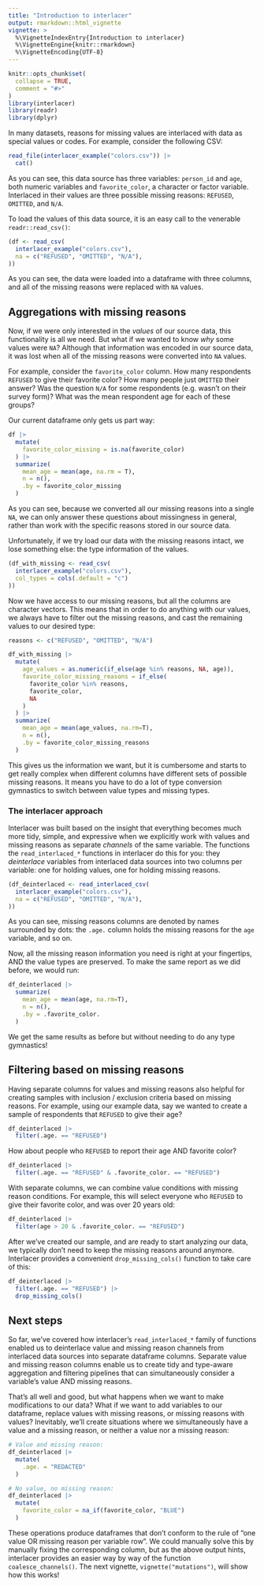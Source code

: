 ```yaml
---
title: "Introduction to interlacer"
output: rmarkdown::html_vignette
vignette: >
  %\VignetteIndexEntry{Introduction to interlacer}
  %\VignetteEngine{knitr::rmarkdown}
  %\VignetteEncoding{UTF-8}
---
```


```r
knitr::opts_chunk$set(
  collapse = TRUE,
  comment = "#>"
)
library(interlacer)
library(readr)
library(dplyr)
```

In many datasets, reasons for missing values are interlaced with data as special
values or codes. For example, consider the following CSV:

```r
read_file(interlacer_example("colors.csv")) |>
  cat()
```

As you can see, this data source has three variables: `person_id` and `age`,
both numeric variables and `favorite_color`, a character or factor variable.
Interlaced in their values are three possible missing reasons: `REFUSED`,
`OMITTED`, and `N/A`.

To load the values of this data source, it is an easy call to the venerable
`readr::read_csv()`:

```r
(df <- read_csv(
  interlacer_example("colors.csv"),
  na = c("REFUSED", "OMITTED", "N/A"),
))
```

As you can see, the data were loaded into a dataframe with three columns,
and all of the missing reasons were replaced with `NA` values.

## Aggregations with missing reasons

Now, if we were only interested in the *values* of our source data, this
functionality is all we need. But what if we wanted to know *why* some values
were `NA`? Although that information was encoded in our source data, it was
lost when all of the missing reasons were converted into `NA` values.

For example, consider the `favorite_color` column. How many respondents 
`REFUSED` to give their favorite color? How many people just `OMITTED` their 
answer? Was the question `N/A` for some respondents (e.g. wasn't on their
survey form)? What was the mean respondent age for each of these groups?

Our current dataframe only gets us part way:

```r
df |>
  mutate(
    favorite_color_missing = is.na(favorite_color)
  ) |>
  summarize(
    mean_age = mean(age, na.rm = T),
    n = n(),
    .by = favorite_color_missing
  )
```

As you can see, because we converted all our missing reasons into a single `NA`,
we can only answer these questions about missingness in general, rather than
work with the specific reasons stored in our source data.

Unfortunately, if we try load our data with the missing reasons intact, we lose
something else: the type information of the values.

```r
(df_with_missing <- read_csv(
  interlacer_example("colors.csv"),
  col_types = cols(.default = "c")
))
```

Now we have access to our missing reasons, but all the columns are character
vectors. This means that in order to do anything with our values, we always
have to filter out the missing reasons, and cast the remaining values to our 
desired type:

```r
reasons <- c("REFUSED", "OMITTED", "N/A")

df_with_missing |>
  mutate(
    age_values = as.numeric(if_else(age %in% reasons, NA, age)),
    favorite_color_missing_reasons = if_else(
      favorite_color %in% reasons,
      favorite_color,
      NA
    )
  ) |>
  summarize(
    mean_age = mean(age_values, na.rm=T),
    n = n(),
    .by = favorite_color_missing_reasons
  )
```

This gives us the information we want, but it is cumbersome and starts to get
really complex when different columns have different sets of possible missing
reasons. It means you have to do a lot of type conversion
gymnastics to switch between value types and missing types.

### The interlacer approach

Interlacer was built based on the insight that everything becomes much more
tidy, simple, and expressive when we explicitly work with values and missing
reasons as separate *channels* of the same variable. The functions
the `read_interlaced_*` functions in interlacer do this for you: 
they *deinterlace* variables from interlaced data sources into two columns per
variable: one for holding values, one for holding missing reasons.

```r
(df_deinterlaced <- read_interlaced_csv(
  interlacer_example("colors.csv"),
  na = c("REFUSED", "OMITTED", "N/A"),
))
```
As you can see, missing reasons columns are denoted by names surrounded by
dots: the `.age.` column holds the missing reasons for the `age` variable,
and so on.

Now, all the missing reason information you need is right at your fingertips,
AND the value types are preserved. To make the same report as we did before,
we would run:

```r
df_deinterlaced |>
  summarize(
    mean_age = mean(age, na.rm=T),
    n = n(),
    .by = .favorite_color.
  )
```

We get the same results as before but without needing to do any type gymnastics!

## Filtering based on missing reasons

Having separate columns for values and missing reasons also helpful for creating
samples with inclusion / exclusion criteria based on missing reasons. For
example, using our example data, say we wanted to create a sample of respondents
that `REFUSED` to give their age?

```r
df_deinterlaced |>
  filter(.age. == "REFUSED")  
```

How about people who `REFUSED` to report their age AND favorite color?

```r
df_deinterlaced |>
  filter(.age. == "REFUSED" & .favorite_color. == "REFUSED")
```

With separate columns, we can combine value conditions with missing reason
conditions. For example, this will select everyone who `REFUSED` to give
their favorite color, and was over 20 years old:

```r
df_deinterlaced |>
  filter(age > 20 & .favorite_color. == "REFUSED")
```

After we've created our sample, and are ready to start analyzing our data,
we typically don't need to keep the missing reasons around anymore. Interlacer
provides a convenient `drop_missing_cols()` function to take care of this:

```r
df_deinterlaced |>
  filter(.age. == "REFUSED") |>
  drop_missing_cols()
```

## Next steps

So far, we've covered how interlacer's `read_interlaced_*` family
of functions enabled us to deinterlace value and missing reason channels from
interlaced data sources into separate dataframe columns. Separate value and
missing reason columns enable us to create tidy and type-aware aggregation
and filtering pipelines that can simultaneously consider a variable's value 
AND missing reasons.

That's all well and good, but what happens when we want to make modifications
to our data? What if we want to add variables to our dataframe, replace
values with missing reasons, or missing reasons with values? Inevitably, we'll
create situations where we simultaneously have a value and a missing reason,
or neither a value nor a missing reason:

```r
# Value and missing reason:
df_deinterlaced |>
  mutate(
    .age. = "REDACTED"
  )

# No value, no missing reason:
df_deinterlaced |>
  mutate(
    favorite_color = na_if(favorite_color, "BLUE")
  )
```

These operations produce dataframes that don't conform to the rule of "one value
OR missing reason per variable row". We could manually solve this by manually
fixing the corresponding column, but as the above output hints,
interlacer provides an easier way by way of the function
`coalesce_channels()`. The next vignette,
`vignette("mutations")`, will show how this works!
